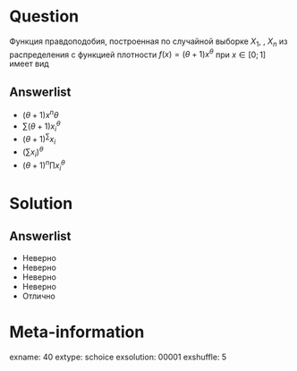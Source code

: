 Question
========
Функция правдоподобия, построенная по случайной выборке $X_1$, \ldots, $X_n$ из распределения с функцией плотности $f(x)=(\theta+1)x^{\theta}$ при $x\in [0;1]$ имеет вид
 

Answerlist
----------
*  $(\theta+1)x^n\theta$
*  $\sum (\theta+1)x_i^\theta$
*  $(\theta+1)^\sum x_i$
*  $(\sum x_i)^\theta$
*  $(\theta+1)^n\prod x_i^\theta$

Solution
========

Answerlist
----------
*  Неверно
*  Неверно
*  Неверно
*  Неверно
*  Отлично

Meta-information
================
exname: 40
extype: schoice
exsolution: 00001
exshuffle: 5

